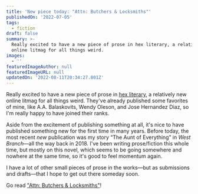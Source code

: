 ```yaml
---
title: 'New piece today: "Attn: Butchers & Locksmiths"'
publishedOn: '2022-07-05'
tags:
  - fiction
draft: false
summary: >-
  Really excited to have a new piece of prose in hex literary, a relatively new
  online litmag for all things weird. 
images:
  - ''
featuredImageAuthor: null
featuredImageURL: null
updatedOn: '2022-08-11T20:34:27.801Z'
---
```


Really excited to have a new piece of prose in [hex literary](https://hexliterary.com/), a relatively new online litmag
for all things weird. They've already published some favorites of mine, like A.A. Balaskovits, Wendy Oleson, and Jose
Hernandez Diaz, so I'm really happy to have joined their ranks.

Aside from the excitement of publishing something at all, it's nice to have published something new for the first time
in many years. Before today, the most recent _new_ publication was my story “The Aunt of Everything” in _West
Branch_&mdash;all the way back in 2018. I've been writing prose/fiction this whole time, but mostly on this novel, which
seems to be going somewhere and nowhere at the same time, so it's good to feel momentum again.

I have a lot of other small pieces of prose in the works&mdash;but as submissions and drafts&mdash;that I hope to get out there someday soon.

Go read ["Attn: Butchers & Locksmiths"](https://hexliterary.com/?p=550)!
